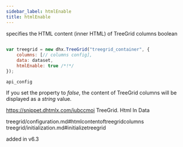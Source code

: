 ```yaml
---
sidebar_label: htmlEnable
title: htmlEnable
---
```



          


<Short>
 specifies the HTML content (inner HTML) of TreeGrid columns




</Short>



<Type>
 boolean


</Type>


~~~js
 
var treegrid = new dhx.TreeGrid("treegrid_container", {
    columns: [// columns config],
    data: dataset,
    htmlEnable: true /*!*/
});

~~~
	api_config

<Descr>
 

If you set the property to *false*, the content of TreeGrid columns will be displayed as a *string* value.


</Descr>


 https://snippet.dhtmlx.com/iubccmoi	TreeGrid. Html In Data

 treegrid/configuration.md#htmlcontentoftreegridcolumns
treegrid/initialization.md#initializetreegrid

 added in v6.3